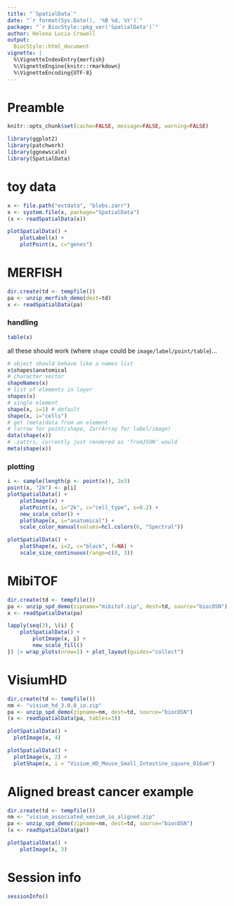 ```yaml
---
title: "`SpatialData`"
date: "`r format(Sys.Date(), '%B %d, %Y')`"
package: "`r BiocStyle::pkg_ver('SpatialData')`"
author: Helena Lucia Crowell
output:
  BiocStyle::html_document
vignette: |
  %\VignetteIndexEntry{merfish}
  %\VignetteEngine{knitr::rmarkdown}
  %\VignetteEncoding{UTF-8}
---
```


# Preamble

```r
knitr::opts_chunk$set(cache=FALSE, message=FALSE, warning=FALSE)
```

```r
library(ggplot2)
library(patchwork)
library(ggnewscale)
library(SpatialData)
```

# toy data

```r
x <- file.path("extdata", "blobs.zarr")
x <- system.file(x, package="SpatialData")
(x <- readSpatialData(x))
```

```r
plotSpatialData() +
    plotLabel(x) +
    plotPoint(x, c="genes")
```

# MERFISH

```r
dir.create(td <- tempfile())
pa <- unzip_merfish_demo(dest=td)
x <- readSpatialData(pa)
```

### handling

```r
table(x)
```

all these should work (where `shape` could be `image/label/point/table`)...

```r
# object should behave like a names list
x$shapes$anatomical
# character vector
shapeNames(x) 
# list of elements in layer
shapes(x) 
# single element
shape(x, i=1) # default
shape(x, i="cells")
# get (meta)data from an element
# (arrow for point/shape, ZarrArray for label/image)
data(shape(x)) 
# .zattrs, currently just rendered as 'fromJSON' would
meta(shape(x)) 
```

### plotting

```r
i <- sample(length(p <- point(x)), 2e3)
point(x, "2k") <- p[i]
plotSpatialData() +
    plotImage(x) +
    plotPoint(x, i="2k", c="cell_type", s=0.2) +
    new_scale_color() +
    plotShape(x, i="anatomical") +
    scale_color_manual(values=hcl.colors(6, "Spectral")) 
```

```r
plotSpatialData() +
    plotShape(x, i=2, c="black", f=NA) +
    scale_size_continuous(range=c(0, 3))
```

# MibiTOF

```r
dir.create(td <- tempfile())
pa <- unzip_spd_demo(zipname="mibitof.zip", dest=td, source="biocOSN")
x <- readSpatialData(pa)
```

```r
lapply(seq(3), \(i) {
    plotSpatialData() + 
        plotImage(x, i) + 
        new_scale_fill()
}) |> wrap_plots(nrow=1) + plot_layout(guides="collect")
```

# VisiumHD

```r
dir.create(td <- tempfile())
nm <- "visium_hd_3.0.0_io.zip"
pa <- unzip_spd_demo(zipname=nm, dest=td, source="biocOSN")
(x <- readSpatialData(pa, tables=3))
```

```r
plotSpatialData() + 
  plotImage(x, 4)
```

```r
plotSpatialData() + 
  plotImage(x, 2) + 
  plotShape(x, i = "Visium_HD_Mouse_Small_Intestine_square_016um")
```

# Aligned breast cancer example

```r
dir.create(td <- tempfile())
nm <- "visium_associated_xenium_io_aligned.zip"
pa <- unzip_spd_demo(zipname=nm, dest=td, source="biocOSN")
(x <- readSpatialData(pa))
```

```r
plotSpatialData() +
    plotImage(x, 3)
```

# Session info

```r
sessionInfo()
```
